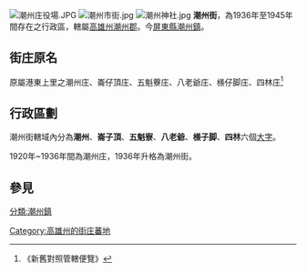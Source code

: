 {{noteTA
|1=zh-hans:庄; zh-hant:庄;
}}
[[File:潮州庄役場.JPG|thumb]]
[[File:潮州市街.jpg|thumb]]
[[File:潮州神社.jpg|thumb]]
'''潮州街'''，為1936年至1945年間存在之行政區，轄屬[[高雄州|高雄州]][[潮州郡|潮州郡]]。今[[屏東縣|屏東縣]][[潮州鎮|潮州鎮]]。

==街庄原名==
原屬港東上里之潮州庄、崙仔頂庄、五魁藔庄、八老爺庄、檨仔脚庄、四林庄<ref>《新舊對照管轄便覽》</ref>

==行政區劃==
潮州街轄域內分為'''潮州'''、'''崙子頂'''、'''五魁寮'''、'''八老爺'''、'''檨子脚'''、'''四林'''六個[[大字_(行政區劃)|大字]]。

1920年~1936年間為潮州庄，1936年升格為潮州街。

== 參見 ==
{{reflist}}

{{高雄州}}
[[Category:高雄州的街庄蕃地|Category:高雄州的街庄蕃地]]
[[分類:潮州鎮|分類:潮州鎮]]